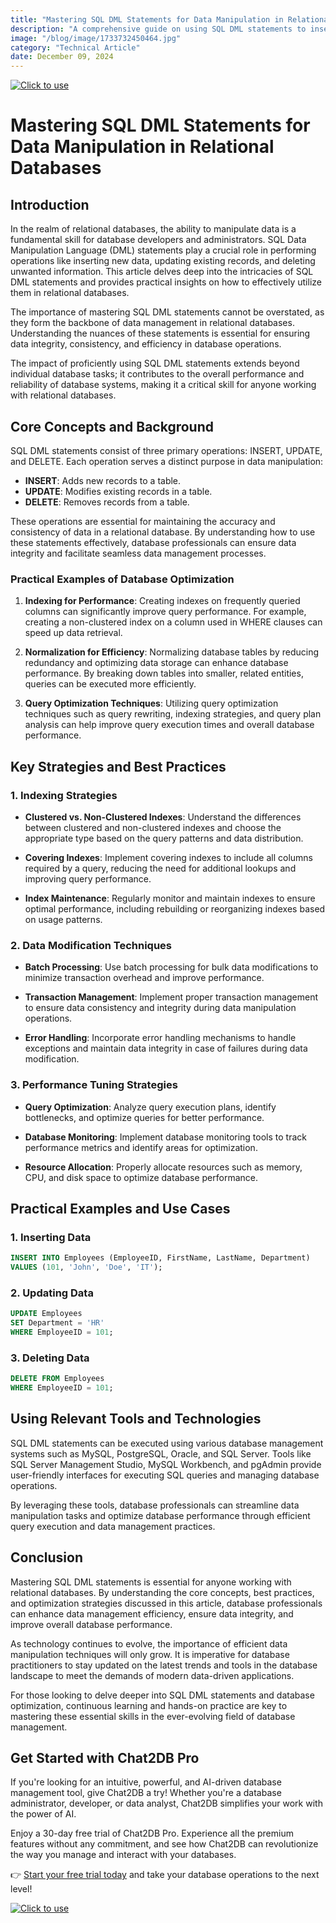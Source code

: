 ```yaml
---
title: "Mastering SQL DML Statements for Data Manipulation in Relational Databases"
description: "A comprehensive guide on using SQL DML statements to insert, update, and delete data in relational databases."
image: "/blog/image/1733732450464.jpg"
category: "Technical Article"
date: December 09, 2024
---
```

[![Click to use](/image/blog/bg/chat2db1.png)](https://app.chat2db.ai/)
# Mastering SQL DML Statements for Data Manipulation in Relational Databases


<Authors date="December 09, 2024">
  <Author name="Aiden Stone" link="https://chat2db.ai" />
</Authors>

## Introduction

In the realm of relational databases, the ability to manipulate data is a fundamental skill for database developers and administrators. SQL Data Manipulation Language (DML) statements play a crucial role in performing operations like inserting new data, updating existing records, and deleting unwanted information. This article delves deep into the intricacies of SQL DML statements and provides practical insights on how to effectively utilize them in relational databases.

The importance of mastering SQL DML statements cannot be overstated, as they form the backbone of data management in relational databases. Understanding the nuances of these statements is essential for ensuring data integrity, consistency, and efficiency in database operations.

The impact of proficiently using SQL DML statements extends beyond individual database tasks; it contributes to the overall performance and reliability of database systems, making it a critical skill for anyone working with relational databases.

## Core Concepts and Background

SQL DML statements consist of three primary operations: INSERT, UPDATE, and DELETE. Each operation serves a distinct purpose in data manipulation:

- **INSERT**: Adds new records to a table.
- **UPDATE**: Modifies existing records in a table.
- **DELETE**: Removes records from a table.

These operations are essential for maintaining the accuracy and consistency of data in a relational database. By understanding how to use these statements effectively, database professionals can ensure data integrity and facilitate seamless data management processes.

### Practical Examples of Database Optimization

1. **Indexing for Performance**: Creating indexes on frequently queried columns can significantly improve query performance. For example, creating a non-clustered index on a column used in WHERE clauses can speed up data retrieval.

2. **Normalization for Efficiency**: Normalizing database tables by reducing redundancy and optimizing data storage can enhance database performance. By breaking down tables into smaller, related entities, queries can be executed more efficiently.

3. **Query Optimization Techniques**: Utilizing query optimization techniques such as query rewriting, indexing strategies, and query plan analysis can help improve query execution times and overall database performance.

## Key Strategies and Best Practices

### 1. Indexing Strategies

- **Clustered vs. Non-Clustered Indexes**: Understand the differences between clustered and non-clustered indexes and choose the appropriate type based on the query patterns and data distribution.

- **Covering Indexes**: Implement covering indexes to include all columns required by a query, reducing the need for additional lookups and improving query performance.

- **Index Maintenance**: Regularly monitor and maintain indexes to ensure optimal performance, including rebuilding or reorganizing indexes based on usage patterns.

### 2. Data Modification Techniques

- **Batch Processing**: Use batch processing for bulk data modifications to minimize transaction overhead and improve performance.

- **Transaction Management**: Implement proper transaction management to ensure data consistency and integrity during data manipulation operations.

- **Error Handling**: Incorporate error handling mechanisms to handle exceptions and maintain data integrity in case of failures during data modification.

### 3. Performance Tuning Strategies

- **Query Optimization**: Analyze query execution plans, identify bottlenecks, and optimize queries for better performance.

- **Database Monitoring**: Implement database monitoring tools to track performance metrics and identify areas for optimization.

- **Resource Allocation**: Properly allocate resources such as memory, CPU, and disk space to optimize database performance.

## Practical Examples and Use Cases

### 1. Inserting Data

```sql
INSERT INTO Employees (EmployeeID, FirstName, LastName, Department)
VALUES (101, 'John', 'Doe', 'IT');
```

### 2. Updating Data

```sql
UPDATE Employees
SET Department = 'HR'
WHERE EmployeeID = 101;
```

### 3. Deleting Data

```sql
DELETE FROM Employees
WHERE EmployeeID = 101;
```

## Using Relevant Tools and Technologies

SQL DML statements can be executed using various database management systems such as MySQL, PostgreSQL, Oracle, and SQL Server. Tools like SQL Server Management Studio, MySQL Workbench, and pgAdmin provide user-friendly interfaces for executing SQL queries and managing database operations.

By leveraging these tools, database professionals can streamline data manipulation tasks and optimize database performance through efficient query execution and data management practices.

## Conclusion

Mastering SQL DML statements is essential for anyone working with relational databases. By understanding the core concepts, best practices, and optimization strategies discussed in this article, database professionals can enhance data management efficiency, ensure data integrity, and improve overall database performance.

As technology continues to evolve, the importance of efficient data manipulation techniques will only grow. It is imperative for database practitioners to stay updated on the latest trends and tools in the database landscape to meet the demands of modern data-driven applications.

For those looking to delve deeper into SQL DML statements and database optimization, continuous learning and hands-on practice are key to mastering these essential skills in the ever-evolving field of database management.


## Get Started with Chat2DB Pro

If you're looking for an intuitive, powerful, and AI-driven database management tool, give Chat2DB a try! Whether you're a database administrator, developer, or data analyst, Chat2DB simplifies your work with the power of AI.

Enjoy a 30-day free trial of Chat2DB Pro. Experience all the premium features without any commitment, and see how Chat2DB can revolutionize the way you manage and interact with your databases.

👉 [Start your free trial today](https://app.chat2db.ai/) and take your database operations to the next level!

[![Click to use](/image/blog/bg/chat2db.jpg)](https://app.chat2db.ai/)